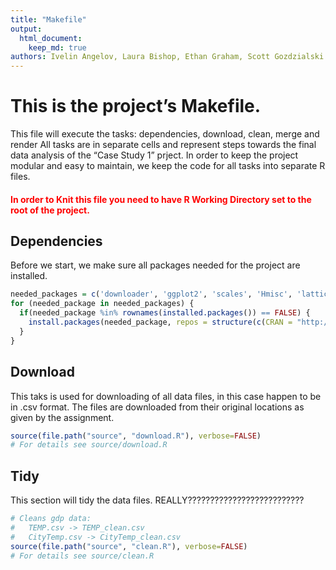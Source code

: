 ```yaml
---
title: "Makefile"
output: 
  html_document:
    keep_md: true
authors: Ivelin Angelov, Laura Bishop, Ethan Graham, Scott Gozdzialski
---
```

# This is the project's Makefile.
This file will execute the tasks: dependencies, download, clean, merge and render
All tasks are in separate cells and represent steps towards the final data analysis of the "Case Study 1" prject.
In order to keep the project modular and easy to maintain, we keep the code for all tasks into separate R files.

#### <font color='red'>In order to Knit this file you need to have R Working Directory set to the root of the project.</font>

## Dependencies
Before we start, we make sure all packages needed for the project are installed.
```r
needed_packages = c('downloader', 'ggplot2', 'scales', 'Hmisc', 'lattice', 'htmlTable', 'plyr')
for (needed_package in needed_packages) {
  if(needed_package %in% rownames(installed.packages()) == FALSE) {
    install.packages(needed_package, repos = structure(c(CRAN = "http://cran.r-project.org")))
  }
}
```

## Download
This taks is used for downloading of all data files, in this case happen to be in .csv format.
The files are downloaded from their original locations as given by the assignment.

```r
source(file.path("source", "download.R"), verbose=FALSE)
# For details see source/download.R
```
## Tidy
This section will tidy the data files.
REALLY??????????????????????????
```r
# Cleans gdp data: 
#   TEMP.csv -> TEMP_clean.csv
#   CityTemp.csv -> CityTemp_clean.csv
source(file.path("source", "clean.R"), verbose=FALSE)
# For details see source/clean.R
```
